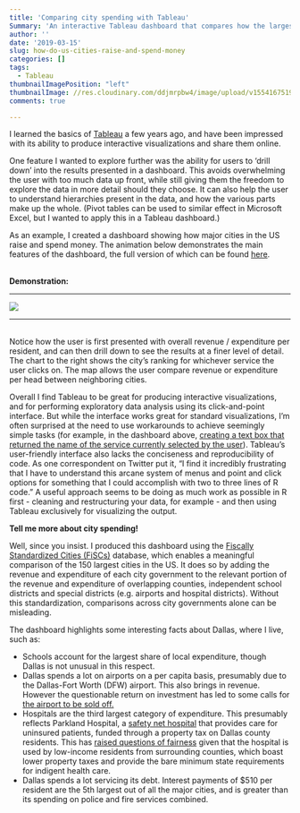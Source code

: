 ```yaml
---
title: 'Comparing city spending with Tableau'
Summary: 'An interactive Tableau dashboard that compares how the largest US cities raise and spend money.'
author: ''
date: '2019-03-15'
slug: how-do-us-cities-raise-and-spend-money
categories: []
tags: 
  - Tableau
thumbnailImagePosition: "left"
thumbnailImage: //res.cloudinary.com/ddjmrpbw4/image/upload/v1554167519/City%20spend%20thumbnail.png
comments: true

---
```


I learned the basics of [Tableau](https://public.tableau.com/en-us/s/) a few years ago, and have been impressed with its ability to produce interactive visualizations and share them online.  

One feature I wanted to explore further was the ability for users to 'drill down' into the results presented in a dashboard. This avoids overwhelming the user with too much data up front, while still giving them the freedom to explore the data in more detail should they choose. It can also help the user to understand hierarchies present in the data, and how the various parts make up the whole. (Pivot tables can be used to similar effect in Microsoft Excel, but I wanted to apply this in a Tableau dashboard.)   

As an example, I created a dashboard showing how major cities in the US raise and spend money. The animation below demonstrates the main features of the dashboard, the full version of which can be found [here](https://public.tableau.com/profile/steverd#!/vizhome/1902Version6_5/Dashboard1).  
  
&nbsp;  
__Demonstration:__ <hr>
![](https://res.cloudinary.com/ddjmrpbw4/image/upload/v1554144819/cityspend.gif)
<hr>  
&nbsp;  
Notice how the user is first presented with overall revenue / expenditure per resident, and can then drill down to see the results at a finer level of detail. The chart to the right shows the city's ranking for whichever service the user clicks on. The map allows the user compare revenue or expenditure per head between neighboring cities.

Overall I find Tableau to be great for producing interactive visualizations, and for performing exploratory data analysis using its click-and-point interface. But while the interface works great for standard visualizations, I'm often surprised at the need to use workarounds to achieve seemingly simple tasks (for example, in the dashboard above, [creating a text box that returned the name of the service currently selected by the user](https://community.tableau.com/thread/296210)). Tableau's user-friendly interface also lacks the conciseness and reproducibility of code. As one correspondent on Twitter put it, "I find it incredibly frustrating that I have to understand this arcane system of menus and point and click options for something that I could accomplish with two to three lines of R code."  A useful approach seems to be doing as much work as possible in R first - cleaning and restructuring your data, for example - and then using Tableau exclusively for visualizing the output. 

__Tell me more about city spending!__

Well, since you insist. I produced this dashboard using the [Fiscally Standardized Cities (FiSCs)](https://www.lincolninst.edu/research-data/data-toolkits/fiscally-standardized-cities/search-database) database, which enables a meaningful comparison of the 150 largest cities in the US. It does so by adding the revenue and expenditure of each city government to the relevant portion of the revenue and expenditure of overlapping counties, independent school districts and special districts (e.g. airports and hospital districts). Without this standardization, comparisons across city governments alone can be misleading.

The dashboard highlights some interesting facts about Dallas, where I live, such as:  

* Schools account for the largest share of local expenditure, though Dallas is not unusual in this respect. 
* Dallas spends a lot on airports on a per capita basis, presumably due to the Dallas-Fort Worth (DFW) airport. This also brings in revenue. However the questionable return on investment has led to some calls for [the airport to be sold off.](https://www.dmagazine.com/publications/d-magazine/2019/march/why-dallas-fort-worth-should-sell-dfw-airport/)  
* Hospitals are the third largest category of expenditure. This presumably reflects Parkland Hospital, a [safety net hospital](https://en.wikipedia.org/wiki/Safety_net_hospital) that provides care for uninsured patients, funded through a property tax on Dallas county residents. This has [raised questions of fairness](https://www.dallasnews.com/news/dallas-county/2017/06/29/suburbs-booming-uninsured-growing-burden-dallas-county-taxpayers) given that the hospital is used by low-income residents from surrounding counties, which boast lower property taxes and provide the bare minimum state requirements for indigent health care. 
* Dallas spends a lot servicing its debt. Interest payments of $510 per resident are the 5th largest out of all the major cities, and is greater than its spending on police and fire services combined. 














